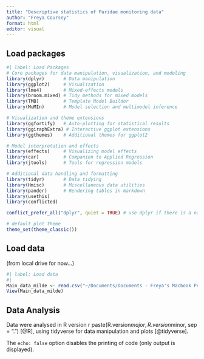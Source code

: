 ```yaml
---
title: "Descriptive statistics of Paridae monitoring data"
author: "Freya Coursey"
format: html
editor: visual
---
```


## Load packages

```r
#| label: Load Packages
# Core packages for data manipulation, visualization, and modeling
library(dplyr)       # Data manipulation
library(ggplot2)     # Visualization
library(lme4)        # Mixed-effects models
library(broom.mixed) # Tidy methods for mixed models
library(TMB)         # Template Model Builder
library(MuMIn)       # Model selection and multimodel inference

# Visualization and theme extensions
library(ggfortify)   # Auto-plotting for statistical results
library(ggiraphExtra) # Interactive ggplot extensions
library(ggthemes)    # Additional themes for ggplot2

# Model interpretation and effects
library(effects)     # Visualizing model effects
library(car)         # Companion to Applied Regression
library(jtools)      # Tools for regression models

# Additional data handling and formatting
library(tidyr)       # Data tidying
library(Hmisc)       # Miscellaneous data utilities
library(pander)      # Rendering tables in markdown
library(usethis)
library(conflicted)

conflict_prefer_all("dplyr", quiet = TRUE) # use dplyr if there is a name conflict

# default plot theme
theme_set(theme_classic())
```

## Load data

(from local drive for now...)

```r
#| label: Load data
#| 
Main_data_milde <- read.csv("~/Documents/Documents - Freya's Macbook Pro/PhD/PhD Research/Monitoring_R_project/Main_data_milde.csv")
View(Main_data_milde)
```

## Data Analysis ##

Data were analysed in R version r paste(R.version$major, R.version$minor, sep = ".") [@R], using tidyverse for data manipulation and plots [@tidyverse].

The `echo: false` option disables the printing of code (only output is displayed).
